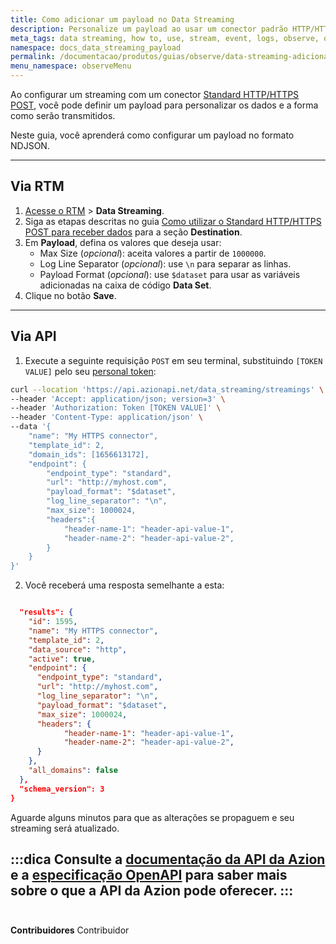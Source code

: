 ```yaml
---
title: Como adicionar um payload no Data Streaming
description: Personalize um payload ao usar um conector padrão HTTP/HTTPS POST.
meta_tags: data streaming, how to, use, stream, event, logs, observe, observability
namespace: docs_data_streaming_payload
permalink: /documentacao/produtos/guias/observe/data-streaming-adicionar-payload/
menu_namespace: observeMenu
---
```



Ao configurar um streaming com um conector [Standard HTTP/HTTPS POST](xxx), você pode definir um payload para personalizar os dados e a forma como serão transmitidos.

Neste guia, você aprenderá como configurar um payload no formato NDJSON.

---

## Via RTM

1. [Acesse o RTM](/pt-br/documentacao/produtos/guias/como-acessar-o-rtm/) > **Data Streaming**.
2. Siga as etapas descritas no guia [Como utilizar o Standard HTTP/HTTPS POST para receber dados](xxx) para a seção **Destination**.
3. Em **Payload**, defina os valores que deseja usar:
    - Max Size (*opcional*): aceita valores a partir de `1000000`.
    - Log Line Separator (*opcional*): use `\n` para separar as linhas.
    - Payload Format (*opcional*): use `$dataset` para usar as variáveis adicionadas na caixa de código **Data Set**.
4. Clique no botão **Save**.

---

## Via API

1. Execute a seguinte requisição `POST` em seu terminal, substituindo `[TOKEN VALUE]` pelo seu [personal token](/pt-br/documentacao/produtos/guias/personal-tokens/):

```bash
curl --location 'https://api.azionapi.net/data_streaming/streamings' \
--header 'Accept: application/json; version=3' \
--header 'Authorization: Token [TOKEN VALUE]' \
--header 'Content-Type: application/json' \
--data '{
    "name": "My HTTPS connector",
    "template_id": 2,
    "domain_ids": [1656613172],
    "endpoint": {
        "endpoint_type": "standard",
        "url": "http://myhost.com",
        "payload_format": "$dataset",
        "log_line_separator": "\n",
        "max_size": 1000024,
        "headers":{
            "header-name-1": "header-api-value-1",
            "header-name-2": "header-api-value-2",
        }
    }
}'
```

2. Você receberá uma resposta semelhante a esta:

```json

  "results": {
    "id": 1595,
    "name": "My HTTPS connector",
    "template_id": 2,
    "data_source": "http",
    "active": true,
    "endpoint": {
      "endpoint_type": "standard",
      "url": "http://myhost.com",
      "log_line_separator": "\n",
      "payload_format": "$dataset",
      "max_size": 1000024,
      "headers": {
            "header-name-1": "header-api-value-1",
            "header-name-2": "header-api-value-2",
      }
    },
    "all_domains": false
  },
  "schema_version": 3
}
```

Aguarde alguns minutos para que as alterações se propaguem e seu streaming será atualizado.

:::dica
Consulte a [documentação da API da Azion](https://api.azion.com/) e a [especificação OpenAPI](https://github.com/aziontech/azionapi-openapi/) para saber mais sobre o que a API da Azion pode oferecer.
:::
<br /><br />
---


**Contribuidores** <ContributorList>Contribuidor</ContributorList>
